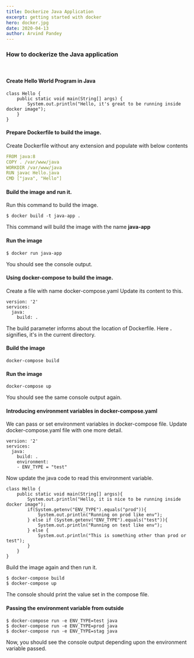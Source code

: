 ```yaml
---
title: Dockerize Java Application
excerpt: getting started with docker
hero: docker.jpg
date: 2020-04-13
author: Arvind Pandey
---
```

### How to dockerize the Java application
<br />

#### Create Hello World Program in Java

```
class Hello {
	public static void main(String[] args) {
		System.out.println("Hello, it's great to be running inside docker image");
	}
}
```

#### Prepare Dockerfile to build the image. 

Create Dockerfile without any extension and populate with below contents

```yaml
FROM java:8
COPY . /var/www/java
WORKDIR /var/www/java
RUN javac Hello.java
CMD ["java", "Hello"]
```

#### Build the image and run it.
Run this command to build the image.
```
$ docker build -t java-app .
```

This command will build the image with the name **java-app**

#### Run the image

```
$ docker run java-app
```

You should see the console output.

#### Using docker-compose to build the image.
Create a file with name docker-compose.yaml
Update its content to this.

```
version: '2'
services:
  java:
    build: .
```

The build parameter informs about the location of Dockerfile. Here **.** signifies, it's in the current directory.

#### Build the image

```
docker-compose build
```

#### Run the image

```
docker-compose up
```

You should see the same console output again.

#### Introducing environment variables in docker-compose.yaml

We can pass or set environment variables in docker-compose file. Update docker-compose.yaml file with one more detail.

```
version: '2'
services:
  java:
    build: .
	environment:
	- ENV_TYPE = "test"
```

Now update the java code to read this environment variable.

```
class Hello {
    public static void main(String[] argss){
        System.out.println("Hello, it is nice to be running inside docker image");
        if(System.getenv("ENV_TYPE").equals("prod")){
            System.out.println("Running on prod like env");
        } else if (System.getenv("ENV_TYPE").equals("test")){
            System.out.println("Running on test like env");
        } else {
            System.out.println("This is something other than prod or test");
        }
    }
}
```

Build the image again and then run it.

```
$ docker-compose build
$ docker-compose up
```

The console should print the value set in the compose file.

#### Passing the environment variable from outside

```
$ docker-compose run -e ENV_TYPE=test java
$ docker-compose run -e ENV_TYPE=prod java
$ docker-compose run -e ENV_TYPE=stag java
```

Now, you should see the console output depending upon the environment variable passed.
